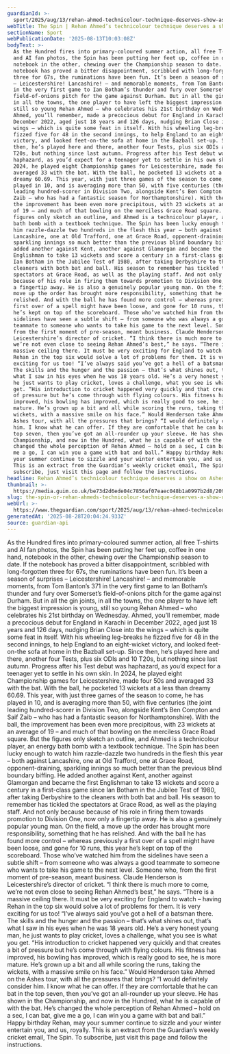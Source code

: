 ```yaml
---
guardianId: >-
  sport/2025/aug/13/rehan-ahmed-technicolour-technique-deserves-show-ashes-stage-cricket-the-spin
webTitle: The Spin | Rehan Ahmed’s technicolour technique deserves a show on Ashes stage
sectionName: Sport
webPublicationDate: '2025-08-13T10:03:08Z'
bodyText: >-
  As the Hundred fires into primary-coloured summer action, all free T-shirts
  and AI fan photos, the Spin has been putting her feet up, coffee in one hand,
  notebook in the other, chewing over the Championship season to date. If the
  notebook has proved a bitter disappointment, scribbled with long-forgotten
  three for 67s, the ruminations have been fun. It’s been a season of surprises
  – Leicestershire! Lancashire! – and memorable moments, from Tom Banton’s 371
  in the very first game to Ian Botham’s thunder and fury over Somerset’s
  field-of-onions pitch for the game against Durham. But in all the gin joints,
  in all the towns, the one player to have left the biggest impression is young,
  still so young Rehan Ahmed – who celebrates his 21st birthday on Wednesday.
  Ahmed, you’ll remember, made a precocious debut for England in Karachi in
  December 2022, aged just 18 years and 126 days, nudging Brian Close into the
  wings – which is quite some feat in itself. With his wheeling leg-breaks he
  fizzed five for 48 in the second innings, to help England to an eight-wicket
  victory, and looked feet-on-the sofa at home in the Bazball set-up. Since
  then, he’s played here and there, another four Tests, plus six ODIs and 10
  T20s, but nothing since last autumn. Progress after his Test debut was
  haphazard, as you’d expect for a teenager yet to settle in his own skin. In
  2024, he played eight Championship games for Leicestershire, made four 50s and
  averaged 33 with the bat. With the ball, he pocketed 13 wickets at a less than
  dreamy 60.69. This year, with just three games of the season to come, he has
  played in 10, and is averaging more than 50, with five centuries (the joint
  leading hundred-scorer in Division Two, alongside Kent’s Ben Compton and Saif
  Zaib – who has had a fantastic season for Northamptonshire). With the ball,
  the improvement has been even more precipitous, with 23 wickets at an average
  of 19 – and much of that bowling on the merciless Grace Road square. But the
  figures only sketch an outline, and Ahmed is a technicolour player, an energy
  bath bomb with a textbook technique. The Spin has been lucky enough to watch
  him razzle-dazzle two hundreds in the flesh this year – both against
  Lancashire, one at Old Trafford, one at Grace Road, opponent-draining,
  sparkling innings so much better than the previous blind boundary biffing. He
  added another against Kent, another against Glamorgan and became the first
  Englishman to take 13 wickets and score a century in a first-class game since
  Ian Botham in the Jubilee Test of 1980, after taking Derbyshire to the
  cleaners with both bat and ball. His season to remember has tickled the
  spectators at Grace Road, as well as the playing staff. And not only because
  because of his role in firing them towards promotion to Division One, now only
  a fingertip away. He is also a genuinely popular young man. On the field, a
  move up the order has brought more responsibility, something that he has
  relished. And with the ball he has found more control – whereas previously a
  first over of a spell might have been loose, and gone for 10 runs, this year
  he’s kept on top of the scoreboard. Those who’ve watched him from the
  sidelines have seen a subtle shift – from someone who was always a good
  teammate to someone who wants to take his game to the next level. Someone who,
  from the first moment of pre-season, meant business. Claude Henderson is
  Leicestershire’s director of cricket. “I think there is much more to come,
  we’re not even close to seeing Rehan Ahmed’s best,” he says. “There is a
  massive ceiling there. It must be very exciting for England to watch – having
  Rehan in the top six would solve a lot of problems for them. It is very
  exciting for us too! “I’ve always said you’ve got a hell of a batsman there.
  The skills and the hunger and the passion – that’s what shines out, that’s
  what I saw in his eyes when he was 18 years old. He’s a very honest young man,
  he just wants to play cricket, loves a challenge, what you see is what you
  get. “His introduction to cricket happened very quickly and that creates a bit
  of pressure but he’s come through with flying colours. His fitness has
  improved, his bowling has improved, which is really good to see, he is more
  mature. He’s grown up a bit and all while scoring the runs, taking the
  wickets, with a massive smile on his face.” Would Henderson take Ahmed on the
  Ashes tour, with all the pressures that brings? “I would definitely consider
  him. I know what he can offer. If they are comfortable that he can bat in the
  top seven, then you’ve got an all-rounder up your sleeve. He has shown in the
  Championship, and now in the Hundred, what he is capable of with the bat. He’s
  changed the whole perception of Rehan Ahmed – hold on a sec, I can bat, give
  me a go, I can win you a game with bat and ball.” Happy birthday Rehan, may
  your summer continue to sizzle and your winter entertain you, and us, royally.
  This is an extract from the Guardian’s weekly cricket email, The Spin. To
  subscribe, just visit this page and follow the instructions.
headline: Rehan Ahmed’s technicolour technique deserves a show on Ashes stage
thumbnail: >-
  https://media.guim.co.uk/be73d2d6ede04c7856af07eaec048b1a0997b2d8/209_360_1237_990/500.jpg
slug: the-spin-or-rehan-ahmeds-technicolour-technique-deserves-a-show-on-ashes-stage
webUrl: >-
  https://www.theguardian.com/sport/2025/aug/13/rehan-ahmed-technicolour-technique-deserves-show-ashes-stage-cricket-the-spin
generatedAt: '2025-08-28T20:04:24.933Z'
source: guardian-api
---
```

As the Hundred fires into primary-coloured summer action, all free T-shirts and AI fan photos, the Spin has been putting her feet up, coffee in one hand, notebook in the other, chewing over the Championship season to date. If the notebook has proved a bitter disappointment, scribbled with long-forgotten three for 67s, the ruminations have been fun. It’s been a season of surprises – Leicestershire! Lancashire! – and memorable moments, from Tom Banton’s 371 in the very first game to Ian Botham’s thunder and fury over Somerset’s field-of-onions pitch for the game against Durham. But in all the gin joints, in all the towns, the one player to have left the biggest impression is young, still so young Rehan Ahmed – who celebrates his 21st birthday on Wednesday. Ahmed, you’ll remember, made a precocious debut for England in Karachi in December 2022, aged just 18 years and 126 days, nudging Brian Close into the wings – which is quite some feat in itself. With his wheeling leg-breaks he fizzed five for 48 in the second innings, to help England to an eight-wicket victory, and looked feet-on-the sofa at home in the Bazball set-up. Since then, he’s played here and there, another four Tests, plus six ODIs and 10 T20s, but nothing since last autumn. Progress after his Test debut was haphazard, as you’d expect for a teenager yet to settle in his own skin. In 2024, he played eight Championship games for Leicestershire, made four 50s and averaged 33 with the bat. With the ball, he pocketed 13 wickets at a less than dreamy 60.69. This year, with just three games of the season to come, he has played in 10, and is averaging more than 50, with five centuries (the joint leading hundred-scorer in Division Two, alongside Kent’s Ben Compton and Saif Zaib – who has had a fantastic season for Northamptonshire). With the ball, the improvement has been even more precipitous, with 23 wickets at an average of 19 – and much of that bowling on the merciless Grace Road square. But the figures only sketch an outline, and Ahmed is a technicolour player, an energy bath bomb with a textbook technique. The Spin has been lucky enough to watch him razzle-dazzle two hundreds in the flesh this year – both against Lancashire, one at Old Trafford, one at Grace Road, opponent-draining, sparkling innings so much better than the previous blind boundary biffing. He added another against Kent, another against Glamorgan and became the first Englishman to take 13 wickets and score a century in a first-class game since Ian Botham in the Jubilee Test of 1980, after taking Derbyshire to the cleaners with both bat and ball. His season to remember has tickled the spectators at Grace Road, as well as the playing staff. And not only because because of his role in firing them towards promotion to Division One, now only a fingertip away. He is also a genuinely popular young man. On the field, a move up the order has brought more responsibility, something that he has relished. And with the ball he has found more control – whereas previously a first over of a spell might have been loose, and gone for 10 runs, this year he’s kept on top of the scoreboard. Those who’ve watched him from the sidelines have seen a subtle shift – from someone who was always a good teammate to someone who wants to take his game to the next level. Someone who, from the first moment of pre-season, meant business. Claude Henderson is Leicestershire’s director of cricket. “I think there is much more to come, we’re not even close to seeing Rehan Ahmed’s best,” he says. “There is a massive ceiling there. It must be very exciting for England to watch – having Rehan in the top six would solve a lot of problems for them. It is very exciting for us too! “I’ve always said you’ve got a hell of a batsman there. The skills and the hunger and the passion – that’s what shines out, that’s what I saw in his eyes when he was 18 years old. He’s a very honest young man, he just wants to play cricket, loves a challenge, what you see is what you get. “His introduction to cricket happened very quickly and that creates a bit of pressure but he’s come through with flying colours. His fitness has improved, his bowling has improved, which is really good to see, he is more mature. He’s grown up a bit and all while scoring the runs, taking the wickets, with a massive smile on his face.” Would Henderson take Ahmed on the Ashes tour, with all the pressures that brings? “I would definitely consider him. I know what he can offer. If they are comfortable that he can bat in the top seven, then you’ve got an all-rounder up your sleeve. He has shown in the Championship, and now in the Hundred, what he is capable of with the bat. He’s changed the whole perception of Rehan Ahmed – hold on a sec, I can bat, give me a go, I can win you a game with bat and ball.” Happy birthday Rehan, may your summer continue to sizzle and your winter entertain you, and us, royally. This is an extract from the Guardian’s weekly cricket email, The Spin. To subscribe, just visit this page and follow the instructions.
